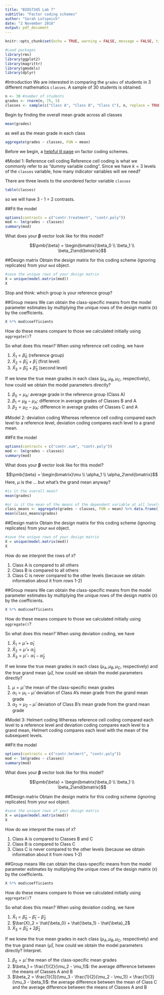 ```yaml
---
title: "BIOS7345 Lab 7"
subtitle: "Factor coding schemes"
author: "Sarah Lotspeich"
date: "2 November 2018"
output: pdf_document
---
```


```r
knitr::opts_chunk$set(echo = TRUE, warning = FALSE, message = FALSE, tidy = TRUE)

#Load packages
library(rms)
library(ggplot2)
library(magrittr)
library(gmodels)
library(dplyr)
```

#Introduction
We are interested in comparing the `grades` of students in 3 different mathematics `classes`. A sample of 30 students is obtained.

```r
n <- 30 #number of students
grades <- rnorm(n, 75, 5)
classes <- sample(c("Class A", "Class B", "Class C"), n, replace = TRUE) %>% factor(levels = c("Class A", "Class B", "Class C"))
```

Begin by finding the overall mean grade across all classes 

```r
mean(grades)
```

as well as the mean grade in each class

```r
aggregate(grades ~ classes, FUN = mean)
```

Before we begin, a [helpful lil page](https://stats.idre.ucla.edu/r/library/r-library-contrast-coding-systems-for-categorical-variables/) on factor coding schemes.

#Model 1: Reference cell coding
Reference cell coding is what we commonly refer to as "dummy variable coding". Since we have $k = 3$ levels of the `classes` variable, how many indicator variables will we need? 

There are three levels to the unordered factor variable `classes`

```r
table(classes)
```

so we will have 3 - 1 = 2 contrasts.

##Fit the model
```r
options(contrasts = c("contr.treatment", "contr.poly"))
mod <- lm(grades ~ classes)
summary(mod)
```

What does your $\pmb{\beta}$ vector look like for this model? 

$$\pmb{\beta} = \begin{bmatrix}\beta_0 \\ \beta_1 \\ \beta_2\end{bmatrix}$$

##Design matrix
Obtain the design matrix for this coding scheme (ignoring replicates) from your  `mod` object.  

```r
#save the unique rows of your design matrix
X = unique(model.matrix(mod))
X
```

Stop and think: which group is your reference group? 

\begin{quote}
The reference group is identified as that for which all indicator variables are equal to 0. In our case, if we assume that the first row is Class A then Class A is our reference group. 
\end{quote}

##Group means
We can obtain the class-specific means from the model parameter estimates by multiplying the unique rows of the design matrix (`X`) by the coefficients. 

```r
X %*% mod$coefficients
```

How do these means compare to those we calculated initially using `aggregate()`? 

\begin{quote}
The values are the same, but the design matrix outputted by the model has the reference group in the last row (whereas we had it in the first). 
\end{quote}

So what does this mean? When using reference cell coding, we have 

  1.  $\bar{X}_1 = \hat{\beta}_0$ (reference group)
  2.  $\bar{X}_2 = \hat{\beta}_0 + \hat{\beta}_1$ (first level)
  3.  $\bar{X}_3 = \hat{\beta}_0 + \hat{\beta}_3$ (second level)
  
If we knew the true mean grades in each class ($\mu_A, \mu_B, \mu_C$, respectively), how could we obtain the model parameters directly? 

  1.  $\beta_0 = \mu_A$: average grade in the reference group (Class A)
  2.  $\beta_1 = \mu_B - \mu_A$: difference in average grades of Classes B and A
  3.  $\beta_2 = \mu_C - \mu_A$: difference in average grades of Classes C and A
  
#Model 2: deviation coding
Whereas reference cell coding compared each level to a reference level, deviation coding compares each level to a grand mean. 

##Fit the model
```r
options(contrasts = c("contr.sum", "contr.poly"))
mod <- lm(grades ~ classes)
summary(mod)
```

What does your $\pmb{\beta}$ vector look like for this model? 

$$\pmb{\beta} = \begin{bmatrix}\mu \\ \alpha_1 \\ \alpha_2\end{bmatrix}$$
Here, $\mu$ is the \underline{grand mean}... but what's the grand mean anyway? 

```r
#is it the overall mean? 
mean(grades)

#or is it the mean of the means of the dependent variable at all levels of the factor
class_means <- aggregate(grades ~ classes, FUN = mean) %>% data.frame()
mean(class_means$grades)
```

##Design matrix
Obtain the design matrix for this coding scheme (ignoring replicates) from your  `mod` object.

```r
#save the unique rows of your design matrix
X = unique(model.matrix(mod))
X
```

How do we interpret the rows of `X`? 

  1.  Class A is compared to all others
  2.  Class B is compared to all others
  3.  Class C is never compared to the other levels (because we obtain information about it from rows 1-2)

##Group means
We can obtain the class-specific means from the model parameter estimates by multiplying the unique rows of the design matrix (`X`) by the coefficients. 

```r
X %*% mod$coefficients
```

How do these means compare to those we calculated initially using `aggregate()`? 

\begin{quote}
Still the same.
\end{quote}

So what does this mean? When using deviation coding, we have 

  1.  $\bar{X}_1 = \hat{\mu} + \hat{\alpha}_1$
  2.  $\bar{X}_2 = \hat{\mu} + \hat{\alpha}_2$
  3.  $\bar{X}_3 = \hat{\mu} - \hat{\alpha}_1 - \hat{\alpha}_2$
  
If we knew the true mean grades in each class ($\mu_A, \mu_B, \mu_C$, respectively) and the true grand mean ($\bar{\mu}$), how could we obtain the model parameters directly? 

  1.  $\mu = \bar{\mu}$: the mean of the class-specific mean grades
  2.  $\alpha_1 = \mu_1 - \bar{\mu}$: deviation of Class A's mean grade from the grand mean grade
  3.  $\alpha_2 = \mu_2 - \bar{\mu}$: deviation of Class B's mean grade from the grand mean grade
  
#Model 3: Helmert coding
Whereas reference cell coding compared each level to a reference level and deviation coding compares each level to a grand mean, Helmert coding compares each level with the mean of the subsequent levels. 

##Fit the model
```r
options(contrasts = c("contr.helmert", "contr.poly"))
mod <- lm(grades ~ classes)
summary(mod)
```

What does your $\pmb{\beta}$ vector look like for this model? 

$$\pmb{\beta} = \begin{bmatrix}\beta_0 \\ \beta_1 \\ \beta_2\end{bmatrix}$$

##Design matrix
Obtain the design matrix for this coding scheme (ignoring replicates) from your  `mod` object.

```r
#save the unique rows of your design matrix
X = unique(model.matrix(mod))
X
```

How do we interpret the rows of `X`? 

  1.  Class A is compared to Classes B and C
  2.  Class B is compared to Class C
  3.  Class C is never compared to the other levels (because we obtain information about it from rows 1-2)

##Group means
We can obtain the class-specific means from the model parameter estimates by multiplying the unique rows of the design matrix (`X`) by the coefficients. 

```r
X %*% mod$coefficients
```

How do these means compare to those we calculated initially using `aggregate()`? 

\begin{quote}
Still the same.
\end{quote}

So what does this mean? When using deviation coding, we have 

  1.  $\bar{X}_1 = \hat{\beta}_0 - \hat{\beta}_1 - \hat{\beta}_2$
  2.  $\bar{X}_2 = \hat{\beta_0} + \hat{\beta_1} - \hat{\beta}_2$
  3.  $\bar{X}_3 = \hat{\beta}_0 + 2\hat{\beta}_2$
  
If we knew the true mean grades in each class ($\mu_A, \mu_B, \mu_C$, respectively) and the true grand mean ($\bar{\mu}$), how could we obtain the model parameters directly? Interpret.

  1.  $\beta_0 = \bar{\mu}$: the mean of the class-specific mean grades
  2.  $\beta_1 = \frac{1}{2}(\mu_2 - \mu_1)$: the average difference between the means of Classes A and B
  3.  $\beta_2 = \frac{1}{3}(\mu_3 - \frac{1}{2}(\mu_2 - \mu_1)) = \frac{1}{3}(\mu_3 - \beta_1)$: the average difference between the mean of Class C and the average difference between the means of Classes A and B